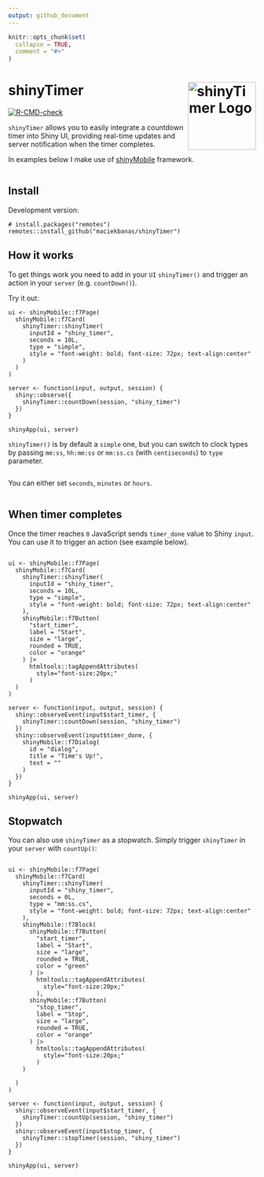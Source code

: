 ```yaml
---
output: github_document
---
```


<!-- README.md is generated from README.Rmd. Please edit that file -->

```r
knitr::opts_chunk$set(
  collapse = TRUE,
  comment = "#>"
)
```

# shinyTimer <img src="man/figures/shinyTimer.png" align="right" height="138" style="float:right; height:138px;" alt = "shinyTimer Logo"/>

<!-- badges: start -->
[![R-CMD-check](https://github.com/maciekbanas/shinyTimer/actions/workflows/R-CMD-check.yaml/badge.svg)](https://github.com/maciekbanas/shinyTimer/actions/workflows/R-CMD-check.yaml)
<!-- badges: end -->

 `shinyTimer` allows you to easily integrate a countdown timer into Shiny UI, providing real-time updates and server notification when the timer completes.
 
 In examples below I make use of [shinyMobile](https://github.com/RinteRface/shinyMobile/) framework.

<div style="text-align: center;">
  <img src="man/figures/shiny_timer.gif" alt=""/>
</div>

## Install

Development version:

```
# install.packages("remotes")
remotes::install_github("maciekbanas/shinyTimer")
```

## How it works

To get things work you need to add in your `UI` `shinyTimer()` and trigger an action in your `server` (e.g. `countDown()`).

Try it out:

```
ui <- shinyMobile::f7Page(
  shinyMobile::f7Card(
    shinyTimer::shinyTimer(
      inputId = "shiny_timer",
      seconds = 10L, 
      type = "simple", 
      style = "font-weight: bold; font-size: 72px; text-align:center"
    )
  )
)

server <- function(input, output, session) {
  shiny::observe({
    shinyTimer::countDown(session, "shiny_timer")
  })
}

shinyApp(ui, server)
```

`shinyTimer()` is by default a `simple` one, but you can switch to clock types by passing `mm:ss`, `hh:mm:ss` or `mm:ss.cs` (with `centiseconds`) to `type` parameter.

<div style="text-align: center;">
  <img src="man/figures/shiny_timer_type.gif" alt=""/>
</div>

You can either set `seconds`, `minutes` or `hours`.

<div style="text-align: center;">
  <img src="man/figures/shiny_timer_set.gif" alt=""/>
</div>

## When timer completes

Once the timer reaches `0` JavaScript sends `timer_done` value to Shiny `input`.
You can use it to trigger an action (see example below).

<div style="text-align: center;">
  <img src="man/figures/shiny_timer_done.gif" alt=""/>
</div>

```
ui <- shinyMobile::f7Page(
  shinyMobile::f7Card(
    shinyTimer::shinyTimer(
      inputId = "shiny_timer",
      seconds = 10L, 
      type = "simple", 
      style = "font-weight: bold; font-size: 72px; text-align:center"
    ),
    shinyMobile::f7Button(
      "start_timer",
      label = "Start", 
      size = "large",
      rounded = TRUE,
      color = "orange"
    ) |>
      htmltools::tagAppendAttributes(
        style="font-size:20px;"
      )
  )
)

server <- function(input, output, session) {
  shiny::observeEvent(input$start_timer, {
    shinyTimer::countDown(session, "shiny_timer")
  })
  shiny::observeEvent(input$timer_done, {
    shinyMobile::f7Dialog(
      id = "dialog",
      title = "Time's Up!",
      text = ""
    )
  })
}

shinyApp(ui, server)
```

## Stopwatch

You can also use `shinyTimer` as a stopwatch. Simply trigger `shinyTimer` in your `server` with `countUp()`:

<div style="text-align: center;">
  <img src="man/figures/shiny_timer_up.gif" alt=""/>
</div>

```
ui <- shinyMobile::f7Page(
  shinyMobile::f7Card(
    shinyTimer::shinyTimer(
      inputId = "shiny_timer",
      seconds = 0L, 
      type = "mm:ss.cs", 
      style = "font-weight: bold; font-size: 72px; text-align:center"
    ),
    shinyMobile::f7Block(
      shinyMobile::f7Button(
        "start_timer",
        label = "Start", 
        size = "large",
        rounded = TRUE,
        color = "green"
      ) |>
        htmltools::tagAppendAttributes(
          style="font-size:20px;"
        ),
      shinyMobile::f7Button(
        "stop_timer",
        label = "Stop", 
        size = "large",
        rounded = TRUE,
        color = "orange"
      ) |>
        htmltools::tagAppendAttributes(
          style="font-size:20px;"
        )
    )
    
  )
)

server <- function(input, output, session) {
  shiny::observeEvent(input$start_timer, {
    shinyTimer::countUp(session, "shiny_timer")
  })
  shiny::observeEvent(input$stop_timer, {
    shinyTimer::stopTimer(session, "shiny_timer")
  })
}

shinyApp(ui, server)
```